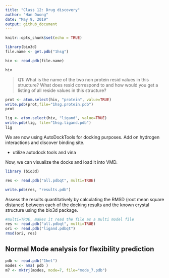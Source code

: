 ```yaml
---
title: "Class 12: Drug discovery"
author: "Han Duong"
date: "May 9, 2019"
output: github_document
---
```


```r
knitr::opts_chunk$set(echo = TRUE)
```

```r
library(bio3d)
file.name <- get.pdb("1hsg")

hiv <- read.pdb(file.name)

hiv
```

>Q1: What is the name of the two non protein resid values in this structure? What does resid correspond to and how would you get a listing of all reside values in this structure? 


```r
prot <- atom.select(hiv, "protein", value=TRUE)
write.pdb(prot,file="1hsg.protein.pdb")
prot
```
```r
lig <- atom.select(hiv, "ligand", value=TRUE)
write.pdb(lig, file="1hsg.ligand.pdb")
lig
```

We are now using AutoDockTools for docking purposes. Add on hydrogen interactions and discover binding site. 

- utilize autodock tools and vina

Now, we can visualize the docks and load it into VMD. 

```r
library (bio3d)

res <- read.pdb("all.pdbqt", multi=TRUE)

write.pdb(res, "results.pdb")
```

Assess the results quantitatively by calculating the RMSD (root mean square distance) between each of the docking results and the known crystal structure using the bio3d package.

```r
#multi=TRUE, makes it read the file as a multi model file
res <- read.pdb("all.pdbqt", multi=TRUE)
ori <- read.pdb("ligand.pdbqt")
rmsd(ori, res)

```

## Normal Mode analysis for flexibility prediction

```r
pdb <- read.pdb("1hel")
modes <- nma( pdb )
m7 <- mktrj(modes, mode=7, file="mode_7.pdb")
```

